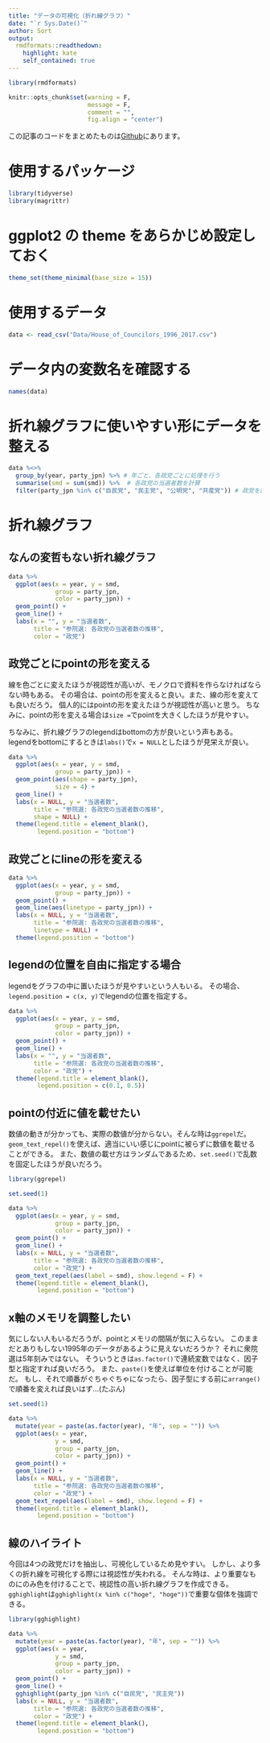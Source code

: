 ---
title: "データの可視化（折れ線グラフ）"
date: "`r Sys.Date()`"
author: Sort
output:
  rmdformats::readthedown:
    highlight: kate
    self_contained: true
---

```{r, include=FALSE}
library(rmdformats)

knitr::opts_chunk$set(warning = F,
                      message = F,
                      comment = "",
                      fig.align = "center")
```

この記事のコードをまとめたものは[Github](https://github.com/FruitGranola?tab=repositories)にあります。

# 使用するパッケージ

```{r}
library(tidyverse)
library(magrittr)
```

# ggplot2 の theme をあらかじめ設定しておく

```{r}
theme_set(theme_minimal(base_size = 15))
```

# 使用するデータ

```{r}
data <- read_csv("Data/House_of_Councilors_1996_2017.csv")
```

# データ内の変数名を確認する

```{r}
names(data)
```

# 折れ線グラフに使いやすい形にデータを整える

```{r}
data %<>% 
  group_by(year, party_jpn) %>% # 年ごと、各政党ごとに処理を行う
  summarise(smd = sum(smd)) %>%  # 各政党の当選者数を計算
  filter(party_jpn %in% c("自民党", "民主党", "公明党", "共産党")) # 政党を絞る
```

# 折れ線グラフ

## なんの変哲もない折れ線グラフ

```{r}
data %>% 
  ggplot(aes(x = year, y = smd,
             group = party_jpn,
             color = party_jpn)) +
  geom_point() +
  geom_line() +
  labs(x = "", y = "当選者数", 
       title = "参院選: 各政党の当選者数の推移",
       color = "政党")
```

## 政党ごとにpointの形を変える

線を色ごとに変えたほうが視認性が高いが、モノクロで資料を作らなければならない時もある。
その場合は、pointの形を変えると良い。また、線の形を変えても良いだろう。
個人的にはpointの形を変えたほうが視認性が高いと思う。
ちなみに、pointの形を変える場合は`size =`でpointを大きくしたほうが見やすい。

ちなみに、折れ線グラフのlegendはbottomの方が良いという声もある。
legendをbottomにするときは`labs()`で`x = NULL`としたほうが見栄えが良い。

```{r}
data %>% 
  ggplot(aes(x = year, y = smd, 
             group = party_jpn)) +
  geom_point(aes(shape = party_jpn),
             size = 4) +
  geom_line() +
  labs(x = NULL, y = "当選者数",
       title = "参院選: 各政党の当選者数の推移",
       shape = NULL) +
  theme(legend.title = element_blank(),
        legend.position = "bottom")
```

## 政党ごとにlineの形を変える

```{r}
data %>% 
  ggplot(aes(x = year, y = smd, 
             group = party_jpn)) +
  geom_point() +
  geom_line(aes(linetype = party_jpn)) +
  labs(x = NULL, y = "当選者数",
       title = "参院選: 各政党の当選者数の推移",
       linetype = NULL) +
  theme(legend.position = "bottom")
```

## legendの位置を自由に指定する場合

legendをグラフの中に置いたほうが見やすいという人もいる。
その場合、`legend.position = c(x, y)`でlegendの位置を指定する。

```{r}
data %>% 
  ggplot(aes(x = year, y = smd,
             group = party_jpn,
             color = party_jpn)) +
  geom_point() +
  geom_line() +
  labs(x = "", y = "当選者数", 
       title = "参院選: 各政党の当選者数の推移",
       color = "政党") +
  theme(legend.title = element_blank(), 
        legend.position = c(0.1, 0.5))
```

## pointの付近に値を載せたい

数値の動きが分かっても、実際の数値が分からない。そんな時は`ggrepel`だ。
`geom_text_repel()`を使えば、適当にいい感じにpointに被らずに数値を載せることができる。
また、数値の載せ方はランダムであるため、`set.seed()`で乱数を固定したほうが良いだろう。

```{r}
library(ggrepel)

set.seed(1)

data %>% 
  ggplot(aes(x = year, y = smd,
             group = party_jpn,
             color = party_jpn)) +
  geom_point() +
  geom_line() +
  labs(x = NULL, y = "当選者数", 
       title = "参院選: 各政党の当選者数の推移",
       color = "政党") +
  geom_text_repel(aes(label = smd), show.legend = F) +
  theme(legend.title = element_blank(),
        legend.position = "bottom")
```

## x軸のメモリを調整したい

気にしない人もいるだろうが、pointとメモリの間隔が気に入らない。
このままだとありもしない1995年のデータがあるように見えないだろうか？
それに衆院選は5年刻みではない。
そういうときは`as.factor()`で連続変数ではなく、因子型と指定すれば良いだろう。
また、`paste()`を使えば単位を付けることが可能だ。
もし、それで順番がぐちゃぐちゃになったら、因子型にする前に`arrange()`で順番を変えれば良いはず...(たぶん)

```{r}
set.seed(1)

data %>% 
  mutate(year = paste(as.factor(year), "年", sep = "")) %>% 
  ggplot(aes(x = year,
             y = smd,
             group = party_jpn,
             color = party_jpn)) +
  geom_point() +
  geom_line() +
  labs(x = NULL, y = "当選者数", 
       title = "参院選: 各政党の当選者数の推移",
       color = "政党") +
  geom_text_repel(aes(label = smd), show.legend = F) +
  theme(legend.title = element_blank(),
        legend.position = "bottom") 
```

## 線のハイライト

今回は4つの政党だけを抽出し、可視化しているため見やすい。
しかし、より多くの折れ線を可視化する際には視認性が失われる。
そんな時は、より重要なものにのみ色を付けることで、視認性の高い折れ線グラフを作成できる。
`gghighlight`は`gghighlight(x %in% c("hoge", "hoge"))`で重要な個体を強調できる。

```{r}
library(gghighlight)

data %>% 
  mutate(year = paste(as.factor(year), "年", sep = "")) %>% 
  ggplot(aes(x = year,
             y = smd,
             group = party_jpn,
             color = party_jpn)) +
  geom_point() +
  geom_line() +
  gghighlight(party_jpn %in% c("自民党", "民主党"))
  labs(x = NULL, y = "当選者数", 
       title = "参院選: 各政党の当選者数の推移",
       color = "政党") +
  theme(legend.title = element_blank(),
        legend.position = "bottom") 
```
























